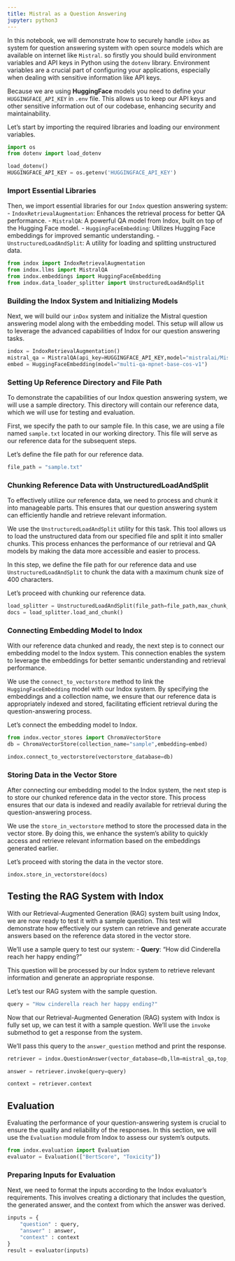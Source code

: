 ```yaml
---
title: Mistral as a Question Answering
jupyter: python3
---
```



In this notebook, we will demonstrate how to securely handle `inDox` as system for question answering system with open source models which are available on internet like `Mistral`. so firstly you should build environment variables and API keys in Python using the `dotenv` library. Environment variables are a crucial part of configuring your applications, especially when dealing with sensitive information like API keys.


Because we are using **HuggingFace** models you need to define your `HUGGINGFACE_API_KEY` in `.env` file. This allows us to keep our API keys and other sensitive information out of our codebase, enhancing security and maintainability.

Let's start by importing the required libraries and loading our environment variables.


```python
import os
from dotenv import load_dotenv

load_dotenv()
HUGGINGFACE_API_KEY = os.getenv('HUGGINGFACE_API_KEY')
```

### Import Essential Libraries 
Then, we import essential libraries for our `Indox` question answering system:
- `IndoxRetrievalAugmentation`: Enhances the retrieval process for better QA performance.
- `MistralQA`: A powerful QA model from Indox, built on top of the Hugging Face model.
- `HuggingFaceEmbedding`: Utilizes Hugging Face embeddings for improved semantic understanding.
- `UnstructuredLoadAndSplit`: A utility for loading and splitting unstructured data.

```python
from indox import IndoxRetrievalAugmentation
from indox.llms import MistralQA
from indox.embeddings import HuggingFaceEmbedding
from indox.data_loader_splitter import UnstructuredLoadAndSplit
```

### Building the Indox System and Initializing Models

Next, we will build our `inDox` system and initialize the Mistral question answering model along with the embedding model. This setup will allow us to leverage the advanced capabilities of Indox for our question answering tasks.

```python
indox = IndoxRetrievalAugmentation()
mistral_qa = MistralQA(api_key=HUGGINGFACE_API_KEY,model="mistralai/Mistral-7B-Instruct-v0.2")
embed = HuggingFaceEmbedding(model="multi-qa-mpnet-base-cos-v1")
```

### Setting Up Reference Directory and File Path

To demonstrate the capabilities of our Indox question answering system, we will use a sample directory. This directory will contain our reference data, which we will use for testing and evaluation.

First, we specify the path to our sample file. In this case, we are using a file named `sample.txt` located in our working directory. This file will serve as our reference data for the subsequent steps.

Let's define the file path for our reference data.

```python
file_path = "sample.txt"
```

### Chunking Reference Data with UnstructuredLoadAndSplit

To effectively utilize our reference data, we need to process and chunk it into manageable parts. This ensures that our question answering system can efficiently handle and retrieve relevant information.

We use the `UnstructuredLoadAndSplit` utility for this task. This tool allows us to load the unstructured data from our specified file and split it into smaller chunks. This process enhances the performance of our retrieval and QA models by making the data more accessible and easier to process.

In this step, we define the file path for our reference data and use `UnstructuredLoadAndSplit` to chunk the data with a maximum chunk size of 400 characters.

Let's proceed with chunking our reference data.

```python

load_splitter = UnstructuredLoadAndSplit(file_path=file_path,max_chunk_size=400)
docs = load_splitter.load_and_chunk()
```

### Connecting Embedding Model to Indox

With our reference data chunked and ready, the next step is to connect our embedding model to the Indox system. This connection enables the system to leverage the embeddings for better semantic understanding and retrieval performance.

We use the `connect_to_vectorstore` method to link the `HuggingFaceEmbedding` model with our Indox system. By specifying the embeddings and a collection name, we ensure that our reference data is appropriately indexed and stored, facilitating efficient retrieval during the question-answering process.

Let's connect the embedding model to Indox.

```python
from indox.vector_stores import ChromaVectorStore
db = ChromaVectorStore(collection_name="sample",embedding=embed)
```

```python
indox.connect_to_vectorstore(vectorstore_database=db)
```

### Storing Data in the Vector Store

After connecting our embedding model to the Indox system, the next step is to store our chunked reference data in the vector store. This process ensures that our data is indexed and readily available for retrieval during the question-answering process.

We use the `store_in_vectorstore` method to store the processed data in the vector store. By doing this, we enhance the system's ability to quickly access and retrieve relevant information based on the embeddings generated earlier.

Let's proceed with storing the data in the vector store.

```python
indox.store_in_vectorstore(docs)
```

## Testing the RAG System with Indox
With our Retrieval-Augmented Generation (RAG) system built using Indox, we are now ready to test it with a sample question. This test will demonstrate how effectively our system can retrieve and generate accurate answers based on the reference data stored in the vector store.

We'll use a sample query to test our system:
- **Query**: "How did Cinderella reach her happy ending?"

This question will be processed by our Indox system to retrieve relevant information and generate an appropriate response.

Let's test our RAG system with the sample question.

```python
query = "How cinderella reach her happy ending?"
```

Now that our Retrieval-Augmented Generation (RAG) system with Indox is fully set up, we can test it with a sample question. We'll use the `invoke` submethod to get a response from the system.




We'll pass this query to the `answer_question` method and print the response.

```python
retriever = indox.QuestionAnswer(vector_database=db,llm=mistral_qa,top_k=5)
```

```python
answer = retriever.invoke(query=query)
```


```python
context = retriever.context
```

## Evaluation
Evaluating the performance of your question-answering system is crucial to ensure the quality and reliability of the responses. In this section, we will use the `Evaluation` module from Indox to assess our system's outputs.

```python
from indox.evaluation import Evaluation
evaluator = Evaluation(["BertScore", "Toxicity"])
```

### Preparing Inputs for Evaluation
Next, we need to format the inputs according to the Indox evaluator's requirements. This involves creating a dictionary that includes the question, the generated answer, and the context from which the answer was derived.

```python
inputs = {
    "question" : query,
    "answer" : answer,
    "context" : context
}
result = evaluator(inputs)
```



